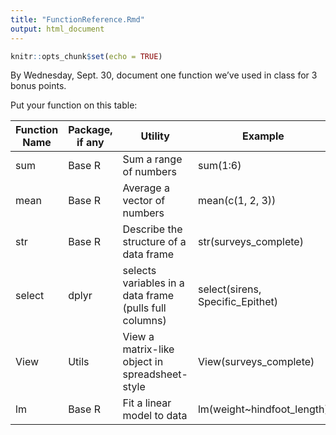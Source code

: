 ```yaml
---
title: "FunctionReference.Rmd"
output: html_document
---
```


```r
knitr::opts_chunk$set(echo = TRUE)
```
By Wednesday, Sept. 30, document one function we've used in class for 3 bonus points.

Put your function on this table:


| Function Name | Package, if any | Utility | Example  |
|---------------|-----------------|---------|----------|
| sum     | Base R    | Sum a range of numbers | sum(1:6) | 
| mean    | Base R    | Average a vector of numbers | mean(c(1, 2, 3)) |
| str     | Base R    | Describe the structure of a data frame    | str(surveys_complete)   |
| select  | dplyr     | selects variables in a data frame (pulls full columns) | select(sirens, Specific_Epithet)
| View    | Utils     | View a matrix-like object in spreadsheet-style | View(surveys_complete) |
| lm | Base R | Fit a linear model to data | lm(weight~hindfoot_length)

